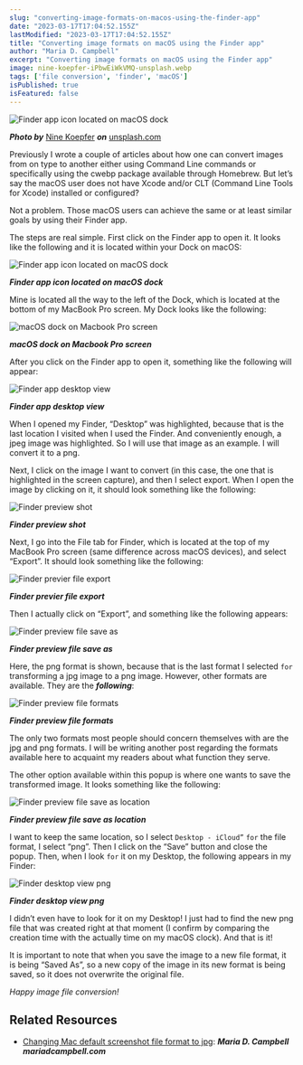 ```yaml
---
slug: "converting-image-formats-on-macos-using-the-finder-app"
date: "2023-03-17T17:04:52.155Z"
lastModified: "2023-03-17T17:04:52.155Z"
title: "Converting image formats on macOS using the Finder app"
author: "Maria D. Campbell"
excerpt: "Converting image formats on macOS using the Finder app"
image: nine-koepfer-iPbwEiWkVMQ-unsplash.webp
tags: ['file conversion', 'finder', 'macOS']
isPublished: true
isFeatured: false
---
```


![Finder app icon located on macOS dock](nine-koepfer-iPbwEiWkVMQ-unsplash.webp)

***Photo by*** [Nine Koepfer](https://unsplash.com/@enka80) ***on*** [unsplash.com](https://unsplash.com/photos/iPbwEiWkVMQ)

Previously I wrote a couple of articles about how one can convert images from on
type to another either using Command Line commands or specifically using the
cwebp package available through Homebrew. But let’s say the macOS user does not
have Xcode and/or CLT (Command Line Tools for Xcode) installed or configured?

Not a problem. Those macOS users can achieve the same or at least similar goals
by using their Finder app.

The steps are real simple. First click on the Finder app to open it. It looks
like the following and it is located within your Dock on macOS:

![Finder app icon located on macOS dock](Finder_Icon_macOS_Big_Sur.png)

***Finder app icon located on macOS dock***

Mine is located all the way to the left of the Dock, which is located at the
bottom of my MacBook Pro screen. My Dock looks like the following:

![macOS dock on Macbook Pro screen](macos_dock.webp)

***macOS dock on Macbook Pro screen***

After you click on the Finder app to open it, something like the following will
appear:

![Finder app desktop view](finder_desktop_view.webp)

***Finder app desktop view***

When I opened my Finder, “Desktop” was highlighted, because that is the last
location I visited when I used the Finder. And conveniently enough, a jpeg image
was highlighted. So I will use that image as an example. I will convert it to a
png.

Next, I click on the image I want to convert (in this case, the one that is
highlighted in the screen capture), and then I select export. When I open the
image by clicking on it, it should look something like the following:

![Finder preview shot](finder_preview_shot.webp)

***Finder preview shot***

Next, I go into the File tab for Finder, which is located at the top of my
MacBook Pro screen (same difference across macOS devices), and select “Export”.
It should look something like the following:

![Finder previer file export](finder_preview_file_export.webp)

***Finder previer file export***

Then I actually click on “Export”, and something like the following appears:

![Finder preview file save as](finder_preview_file_save_as.webp)

***Finder preview file save as***

Here, the png format is shown, because that is the last format I selected `for`
transforming a jpg image to a png image. However, other formats are available.
They are the **_following_**:

![Finder preview file formats](finder_preview_file_formats.webp)

***Finder preview file formats***

The only two formats most people should concern themselves with are the jpg and
png formats. I will be writing another post regarding the formats available here
to acquaint my readers about what function they serve.

The other option available within this popup is where one wants to save the
transformed image. It looks something like the following:

![Finder preview file save as location](finder_preview_file_save_as_location.webp)

***Finder preview file save as location***

I want to keep the same location, so I select `Desktop - iCloud”` `for` the file
format, I select “png”. Then I click on the “Save” button and close the popup.
Then, when I look `for` it on my Desktop, the following appears in my Finder:

![Finder desktop view png](finder_desktop_view_png.webp)

***Finder desktop view png***

I didn’t even have to look for it on my Desktop! I just had to find the new png
file that was created right at that moment (I confirm by comparing the creation
time with the actually time on my macOS clock). And that is it!

It is important to note that when you save the image to a new file format, it is
being “Saved As”, so a new copy of the image in its new format is being saved,
so it does not overwrite the original file.

_Happy image file conversion!_

## Related Resources

-   [Changing Mac default screenshot file format to jpg](/blog/2021-06-03-changing-mac-default-screenshot-file-format-to-jpg):
    **_Maria D. Campbell mariadcampbell.com_**